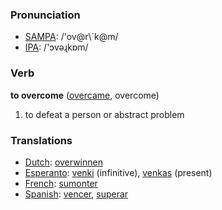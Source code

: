 === Pronunciation ===
*[[w:SAMPA|SAMPA]]: /'ov@r\`k@m/
*[[w:IPA|IPA]]: /'ɔvəɻkɒm/

=== Verb ===

'''to overcome''' ([[overcame]], overcome)

# to defeat a person or abstract problem

=== Translations ===
*[[Dutch]]: [[overwinnen]]
*[[Esperanto]]: [[venki]] (infinitive), [[venkas]] (present)
*[[French]]: [[sumonter]]
*[[Spanish]]: [[vencer]], [[superar]]